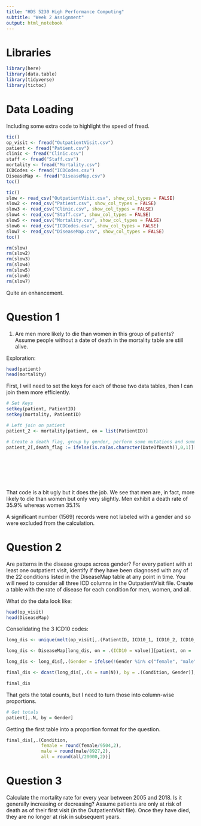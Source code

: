 ```yaml
---
title: "HDS 5230 High Performance Computing"
subtitle: "Week 2 Assignment"
output: html_notebook
---
```


# Libraries

```r

library(here)
library(data.table)
library(tidyverse)
library(tictoc)

```

# Data Loading

Including some extra code to highlight the speed of fread.

```r

tic()
op_visit <- fread("OutpatientVisit.csv")
patient <- fread("Patient.csv")
clinic <- fread("Clinic.csv")
staff <- fread("Staff.csv")
mortality <- fread("Mortality.csv")
ICDCodes <- fread("ICDCodes.csv")
DiseaseMap <- fread("DiseaseMap.csv")
toc()

tic()
slow <- read_csv("OutpatientVisit.csv", show_col_types = FALSE)
slow2 <- read_csv("Patient.csv", show_col_types = FALSE)
slow3 <- read_csv("Clinic.csv", show_col_types = FALSE)
slow4 <- read_csv("Staff.csv", show_col_types = FALSE)
slow5 <- read_csv("Mortality.csv", show_col_types = FALSE)
slow6 <- read_csv("ICDCodes.csv", show_col_types = FALSE)
slow7 <- read_csv("DiseaseMap.csv", show_col_types = FALSE)
toc()

rm(slow)
rm(slow2)
rm(slow3)
rm(slow4)
rm(slow5)
rm(slow6)
rm(slow7)

```
Quite an enhancement.

# Question 1

1. Are men more likely to die than women in this group of patients? Assume people without a date of death in the mortality table are still alive.

Exploration:
```r

head(patient)
head(mortality)

```
First, I will need to set the keys for each of those two data tables, then I can join them more efficiently.

```r

# Set Keys
setkey(patient, PatientID)
setkey(mortality, PatientID)

# Left join on patient
patient_2 <- mortality[patient, on = list(PatientID)]

# Create a death flag, group by gender, perform some mutations and summarizations
patient_2[,death_flag := ifelse(is.na(as.character(DateOfDeath)),0,1)][,
                                                                       .(death_count = sum(death_flag),
                                                                         total_lives = .N),
                                                                       by = .(Gender)][,.(Gender,
                                                                                          death_count,
                                                                                          total_lives,
                                                                                          perc = death_count / total_lives)]


```

That code is a bit ugly but it does the job. We see that men are, in fact, more likely to die than women but only very slightly. Men exhibit a death rate of 35.9% whereas women 35.1%

A significant number (1569) records were not labeled with a gender and so were excluded from the calculation.

# Question 2

Are patterns in the disease groups across gender? For every patient with at least one outpatient visit, identify if they have been diagnosed with any of the 22 conditions listed in the DiseaseMap table at any point in time. You will need to consider all three ICD columns in the OutpatientVisit file. Create a table with the rate of disease for each condition for men, women, and all.

What do the data look like:
```r

head(op_visit)
head(DiseaseMap)


```

Consolidating the 3 ICD10 codes:
```r

long_dis <- unique(melt(op_visit[,.(PatientID, ICD10_1, ICD10_2, ICD10_3)], id.vars = c("PatientID"))[,.(PatientID, value)])

long_dis <- DiseaseMap[long_dis, on = .(ICD10 = value)][patient, on = .(PatientID = PatientID)][,.(Condition, PatientID, Gender)][!is.na(Condition),]

long_dis <- long_dis[,.(Gender = ifelse(!Gender %in% c("female", "male"), "missing", Gender),.N), by = .(Gender, Condition)][,2:4]

final_dis <- dcast(long_dis[,.(s = sum(N)), by = .(Condition, Gender)], Condition ~ Gender)[,.(Condition, female, male, missing, all = female+male+missing)]

final_dis

```

That gets the total counts, but I need to turn those into column-wise proportions.

```r

# Get totals
patient[,.N, by = Gender]

```

Getting the first table into a proportion format for the question.

```r

final_dis[,.(Condition,
             female = round(female/9504,2),
             male = round(male/8927,2),
             all = round(all/20000,2))]

```


# Question 3

Calculate the mortality rate for every year between 2005 and 2018. Is it generally increasing or decreasing? Assume patients are only at risk of death as of their first visit (in the OutpatientVisit file). Once they have died, they are no longer at risk in subsequent years.

```r



```

